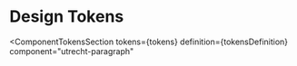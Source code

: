 <!-- @license CC0-1.0 -->


<Meta id="css-paragraph--design-tokens" title="CSS Component/Paragraph/Design Tokens" />

# Design Tokens

<ComponentTokensSection
  tokens={tokens}
  definition={tokensDefinition}
  component="utrecht-paragraph"
></ComponentTokensSection>
